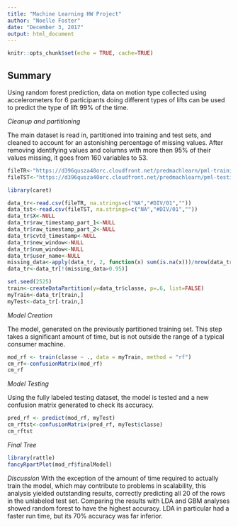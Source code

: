 ```yaml
---
title: "Machine Learning HW Project"
author: "Noelle Foster"
date: "December 3, 2017"
output: html_document
---
```


```r
knitr::opts_chunk$set(echo = TRUE, cache=TRUE)
```

## Summary

Using random forest prediction, data on motion type collected using accelerometers for 6 participants doing different types of lifts can be used to predict the type of lift 99% of the time.  

*Cleanup and partitioning*

The main dataset is read in, partitioned into training and test sets, and cleaned to account for an astonishing percentage of missing values.  After removing identifying values and columns with more then 95% of their values missing, it goes from 160 variables to 53.

```r
fileTR<-"https://d396qusza40orc.cloudfront.net/predmachlearn/pml-training.csv"
fileTST<-"https://d396qusza40orc.cloudfront.net/predmachlearn/pml-testing.csv"

library(caret)

data_tr<-read.csv(fileTR, na.strings=c("NA","#DIV/01",""))
data_tst<-read.csv(fileTST, na.strings=c("NA","#DIV/01",""))
data_tr$X<-NULL
data_tr$raw_timestamp_part_1<-NULL
data_tr$raw_timestamp_part_2<-NULL
data_tr$cvtd_timestamp<-NULL
data_tr$new_window<-NULL
data_tr$num_window<-NULL
data_tr$user_name<-NULL
missing_data<-apply(data_tr, 2, function(x) sum(is.na(x)))/nrow(data_tr)
data_tr<-data_tr[!(missing_data>0.95)]

set.seed(2525)
train<-createDataPartition(y=data_tr$classe, p=.6, list=FALSE)
myTrain<-data_tr[train,]
myTest<-data_tr[-train,]
```

*Model Creation*

The model, generated on the previously partitioned training set.  This step takes a significant amount of time, but is not outside the range of a typical consumer machine.

```r
mod_rf <- train(classe ~ ., data = myTrain, method = "rf")
cm_rf<-confusionMatrix(mod_rf)
cm_rf
``` 

*Model Testing*

Using the fully labeled testing dataset, the model is tested and a new confusion matrix generated to check its accuracy.
```r
pred_rf <- predict(mod_rf, myTest)
cm_rftst<-confusionMatrix(pred_rf, myTest$classe)
cm_rftst
```

*Final Tree*
```r
library(rattle)
fancyRpartPlot(mod_rf$finalModel)
```

*Discussion*
With the exception of the amount of time required to actually train the model, which may contribute to problems in scalability, this analysis yielded outstanding results, correctly predicting all 20 of the rows in the unlabeled test set.  Comparing the results with LDA and GBM analyses showed random forest to have the highest accuracy.  LDA in particular had a faster run time, but its 70% accuracy was far inferior.
